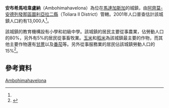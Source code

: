 {{Infobox settlement
|official_name = 安布希馬哈韋盧納
|other_name =
|native_name = Ambohimahavelona
|nickname =
|settlement_type = 
|motto =
|pushpin_map = Madagascar
|pushpin_label_position =bottom
|pushpin_map_caption =安布希馬哈韋盧納在馬達加斯加的位置
|pushpin_mapsize =180
|coordinates_region = MG
|subdivision_type = 國家
|subdivision_name = {{MAD}}
|subdivision_type1 = {{le|區 (馬達加斯加)|Regions of Madagascar|區}}
|subdivision_name1 = [[阿齊莫-安德列發那區|阿齊莫-安德列發那區]]
|subdivision_type2 = {{le|縣 (馬達加斯加)|Districts of Madagascar|縣}}
|subdivision_name2 = [[圖利亞拉二縣|圖利亞拉二縣]]
|population_as_of = 2001
|population_footnotes = <ref name="pop"/>
|population_total = 13000
|population_note =
|population_density_km2 =
|population_density_urban_sq_mi =
|population_blank1_title =民族
|population_blank1 = 
|population_blank2_title =宗教
|population_blank2 =
|timezone = [[東非時間|EAT]]
|utc_offset = +3
|timezone_DST = 
|utc_offset_DST = 
|coordinates_display = inline,title
|latd=23 |latm=26 |lats= |latNS=S
|longd=43|longm=53 |longs= |longEW=E
|elevation_footnotes=
|elevation_m = 108
|elevation_ft =
|blank1_name_sec2 = [[柯本气候分类法|氣候]]
|blank1_info_sec2 = 
}}

'''安布希馬哈韋盧納'''（Ambohimahavelona）為位在[[馬達加斯加|馬達加斯加]]的城鎮，由[[阿齊莫-安德列發那區|阿齊莫-安德列發那區]][[圖利亞拉二縣|圖利亞拉二縣]]（Toliara II District）管轄。2001年人口普查估計該城鎮人口約有13,000人<ref name="pop"/>。

該城鎮的教育機構設有小學和初級中學。該城鎮的居民主要從事農業，佔勞動人口的80%，另外有5%的居民從事畜牧業。[[玉米|玉米]]和[[稻米|稻米]]為該城鎮最主要的作物，而其他主要作物還有[[甘蔗|甘蔗]]以及[[番茄|番茄]]等。另外從事服務業的居民佔該城鎮勞動人口的15%<ref name="pop">{{cite web | url=http://www.ilo.cornell.edu/ilo/data.html | title=ILO census data | publisher=[[Cornell_University|Cornell University]] | year=2002 | accessdate=2008-03-13 | archive-date=2008-07-05 | archive-url=https://web.archive.org/web/20080705124329/http://www.ilo.cornell.edu/ilo/data.html | dead-url=no }}</ref>。

== 參考資料 ==
{{reflist}}

{{阿齊莫-安德列發那區}}

[[Category:阿齊莫-安德列發那區聚居地|Ambohimahavelona]]

{{Madagascar-geo-stub}}